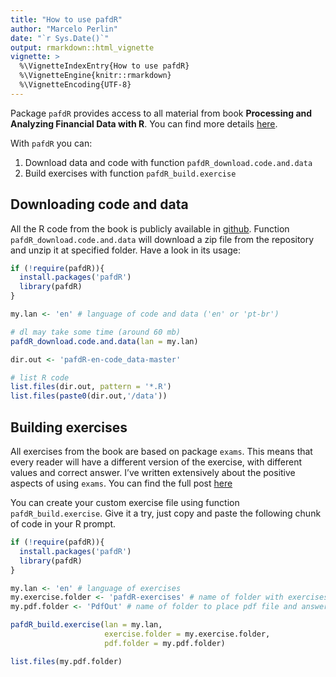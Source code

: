 ---
title: "How to use pafdR"
author: "Marcelo Perlin"
date: "`r Sys.Date()`"
output: rmarkdown::html_vignette
vignette: >
  %\VignetteIndexEntry{How to use pafdR}
  %\VignetteEngine{knitr::rmarkdown}
  %\VignetteEncoding{UTF-8}
---

Package `pafdR` provides access to all material from book **Processing and Analyzing Financial Data with R**. You can find more details [here](https://sites.google.com/view/pafdr/home).

With `pafdR` you can:

1) Download data and code with function `pafdR_download.code.and.data`
2) Build exercises with function `pafdR_build.exercise`

## Downloading code and data

All the R code from the book is publicly available in [github](https://github.com/msperlin/pafdR-en-code_data/). Function `pafdR_download.code.and.data` will download a zip file from the repository and unzip it at specified folder. Have a look in its usage:

```{r, eval=FALSE}
if (!require(pafdR)){
  install.packages('pafdR')
  library(pafdR)
} 

my.lan <- 'en' # language of code and data ('en' or 'pt-br')

# dl may take some time (around 60 mb)
pafdR_download.code.and.data(lan = my.lan)

dir.out <- 'pafdR-en-code_data-master'

# list R code
list.files(dir.out, pattern = '*.R')
list.files(paste0(dir.out,'/data'))
```

## Building exercises

All exercises from the book are based on package `exams`. This means that every reader will have a different version of the exercise, with different values and correct answer. I've written extensively about the positive aspects of using `exams`. You can find the full post [here](https://msperlin.github.io/2017-01-30-Exams-with-dynamic-content/)

You can create your custom exercise file using function `pafdR_build.exercise`. Give it a try, just copy and paste the following chunk of code in your R prompt.

```{r, eval=FALSE}
if (!require(pafdR)){
  install.packages('pafdR')
  library(pafdR)
} 

my.lan <- 'en' # language of exercises
my.exercise.folder <- 'pafdR-exercises' # name of folder with exercises files (will download from github)
my.pdf.folder <- 'PdfOut' # name of folder to place pdf file and answer sheet

pafdR_build.exercise(lan = my.lan,
                     exercise.folder = my.exercise.folder, 
                     pdf.folder = my.pdf.folder)

list.files(my.pdf.folder)
```


